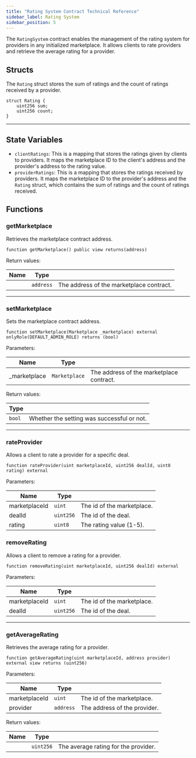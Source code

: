 ```yaml
---
title: "Rating System Contract Technical Reference"
sidebar_label: Rating System
sidebar_position: 5
---
```


The `RatingSystem` contract enables the management of the rating system for providers in any initialized marketplace. It allows clients to rate providers and retrieve the average rating for a provider.

## Structs

The `Rating` struct stores the sum of ratings and the count of ratings received by a provider.

```solidity
struct Rating {
    uint256 sum;
    uint256 count;
}
```
---

## State Variables

- `clientRatings`: This is a mapping that stores the ratings given by clients to providers. It maps the marketplace ID to the client's address and the provider's address to the rating value.
- `providerRatings`: This is a mapping that stores the ratings received by providers. It maps the marketplace ID to the provider's address and the `Rating` struct, which contains the sum of ratings and the count of ratings received.

## Functions

### getMarketplace

Retrieves the marketplace contract address.

```solidity
function getMarketplace() public view returns(address)
```

Return values:

| Name          | Type      |                                                    |
|---------------|-----------|----------------------------------------------------|
|               | `address` | The address of the marketplace contract.           |

---

### setMarketplace

Sets the marketplace contract address.

```solidity
function setMarketplace(Marketplace _marketplace) external onlyRole(DEFAULT_ADMIN_ROLE) returns (bool)
```

Parameters:

| Name          | Type      |                                                    |
|---------------|-----------|----------------------------------------------------|
| _marketplace  | `Marketplace` | The address of the marketplace contract.         |

Return values:

| Type      |                                                    |
|-----------|----------------------------------------------------|
| `bool`    | Whether the setting was successful or not.         |

---

### rateProvider

Allows a client to rate a provider for a specific deal.

```solidity
function rateProvider(uint marketplaceId, uint256 dealId, uint8 rating) external
```

Parameters:

| Name          | Type      |                                                    |
|---------------|-----------|----------------------------------------------------|
| marketplaceId | `uint`    | The id of the marketplace.                         |
| dealId        | `uint256` | The id of the deal.                                |
| rating        | `uint8`   | The rating value (1-5).                            |

### removeRating

Allows a client to remove a rating for a provider.

```solidity
function removeRating(uint marketplaceId, uint256 dealId) external
```

Parameters:

| Name          | Type      |                                                    |
|---------------|-----------|----------------------------------------------------|
| marketplaceId | `uint`    | The id of the marketplace.                         |
| dealId        | `uint256` | The id of the deal.                                |

---

### getAverageRating

Retrieves the average rating for a provider.

```solidity
function getAverageRating(uint marketplaceId, address provider) external view returns (uint256)
```

Parameters:

| Name          | Type      |                                                    |
|---------------|-----------|----------------------------------------------------|
| marketplaceId | `uint`    | The id of the marketplace.                         |
| provider      | `address` | The address of the provider.                       |

Return values:

| Name          | Type      |                                                    |
|---------------|-----------|----------------------------------------------------|
|               | `uint256` | The average rating for the provider.               |

